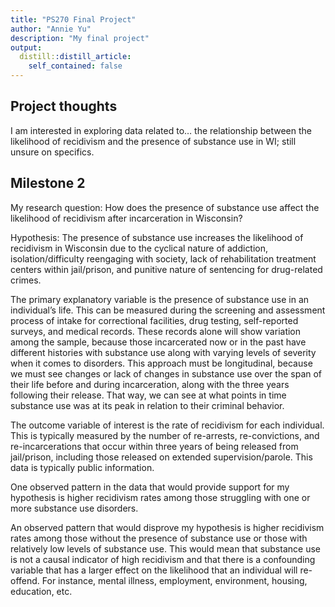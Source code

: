 ```yaml
---
title: "PS270 Final Project"
author: "Annie Yu"
description: "My final project"
output:
  distill::distill_article:
    self_contained: false
---
```




## Project thoughts

I am interested in exploring data related to...
the relationship between the likelihood of recidivism and the presence of substance use in WI; still unsure on specifics.  

## Milestone 2

My research question: How does the presence of substance use affect the likelihood of recidivism after incarceration in Wisconsin?

Hypothesis: The presence of substance use increases the likelihood of recidivism in Wisconsin due to the cyclical nature of addiction, isolation/difficulty reengaging with society, lack of rehabilitation treatment centers within jail/prison, and punitive nature of sentencing for drug-related crimes.

The primary explanatory variable is the presence of substance use in an individual's life. This can be measured during the screening and assessment process of intake for correctional facilities, drug testing, self-reported surveys, and medical records. These records alone will show variation among the sample, because those incarcerated now or in the past have different histories with substance use along with varying levels of severity when it comes to disorders. This approach must be longitudinal, because we must see changes or lack of changes in substance use over the span of their life before and during incarceration, along with the three years following their release. That way, we can see at what points in time substance use was at its peak in relation to their criminal behavior. 

The outcome variable of interest is the rate of recidivism for each individual. This is typically measured by the number of re-arrests, re-convictions, and re-incarcerations that occur within three years of being released from jail/prison, including those released on extended supervision/parole. This data is typically public information. 

One observed pattern in the data that would provide support for my hypothesis is higher recidivism rates among those struggling with one or more substance use disorders. 

An observed pattern that would disprove my hypothesis is higher recidivism rates among those without the presence of substance use or those with relatively low levels of substance use. This would mean that substance use is not a causal indicator of high recidivism and that there is a confounding variable that has a larger effect on the likelihood that an individual will re-offend. For instance, mental illness, employment, environment, housing, education, etc. 



